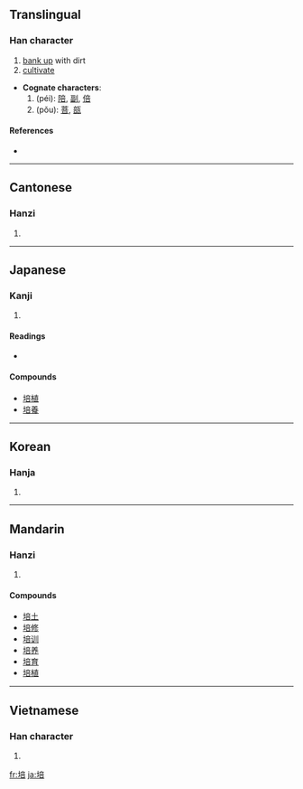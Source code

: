 ==Translingual==

===Han character===
{{Han char|rn=32|rad=土|as=08|sn=11|four=4016<sub>1</sub>|canj=土卜廿口 (GYTR)|ids=⿰[[土]][[咅]]}}

# [[bank up]] with dirt
# [[cultivate]]

* '''Cognate characters''':
*# (péi): [[陪]], [[副]], [[倍]]
*# (pǒu): [[菩]], [[瓿]]

====References====
* {{Han ref|kx=0231.110|dkj=05195|dj=0468.020|hdz=10457.020|uh=57F9|ud=22521|bh=B0F6|bd=45302}}

----

==Cantonese==

===Hanzi===
{{yue-hanzi|jyut=|y=pui4}}

# {{defn|Cantonese|sort=土08}}

----

==Japanese==

===Kanji===
{{ja-kanji|grade=c|rs=土08}}

# {{defn|Japanese}}

====Readings====
* {{ja-readings|on=ばい (bai), べ (be, [[呉音]]), はい (hai, [[漢音]]), ほう (hō, 漢音), ぶ (bu, 呉音)|kun=[[つちかう]] (tsuchikau)}}

====Compounds====
* [[培植]]
* [[培養]]

----

==Korean==

===Hanja===
{{ko-hanja|hangeul=[[배]], [[부]]|rv=bae, bu|mr=pae, pu}}

# {{defn|Korean|sort=土08}}

----

==Mandarin==

===Hanzi===
{{cmn-hanzi|pin=[[péi]] ([[pei2]]), [[pǒu]] ([[pou3]])|wg=p'ei<sup>2</sup>, p'ou<sup>3</sup>}}

# {{defn|Mandarin|sort=土08}}

====Compounds====
* [[培土]]
* [[培修]]
* [[培训]]
* [[培养]]
* [[培育]]
* [[培植]]

----

==Vietnamese==

===Han character===
{{vi-hantu|[[bồi]], [[bổi]], [[bòi]], [[bụi]], [[vùi]]|rs=土08}}

# {{defn|Vietnamese|sort=土08}}

[[fr:培]]
[[ja:培]]